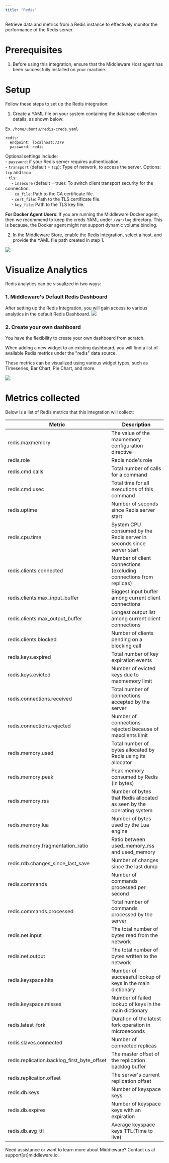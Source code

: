 ```yaml
---
title: "Redis"
---
```


Retrieve data and metrics from a Redis instance to effectively monitor the performance of the Redis server.

# Prerequisites

1. Before using this integration, ensure that the Middleware Host agent has been successfully installed on your machine.

# Setup

Follow these steps to set up the Redis integration:
1. Create a YAML file on your system containing the database collection details, as shown below:

Ex. `/home/ubuntu/redis-creds.yaml`
```
redis:
  endpoint: localhost:7379
  password: redis
```

<Note>Optional settings include:<br />- `password`: if your Redis server requires authentication.<br />- `transport` (default = `tcp`): Type of network, to access the server. Options: `tcp` and `Unix`.<br />- `tls`:<br />&nbsp;&nbsp;&nbsp;&nbsp;&nbsp;- `insecure` (default = true): To switch client transport security for the connection.<br />&nbsp;&nbsp;&nbsp;&nbsp;&nbsp;- `ca_file`: Path to the CA certificate file.<br />&nbsp;&nbsp;&nbsp;&nbsp;&nbsp;- `cert_file`: Path to the TLS certificate file.<br />&nbsp;&nbsp;&nbsp;&nbsp;&nbsp;- `key_file`: Path to the TLS key file.</Note>

<Note><strong>For Docker Agent Users</strong>: If you are running the Middleware Docker agent, then we recommend to keep the creds YAML under `/var/log` directory. This is because, the Docker agent might not support dynamic volume binding.</Note>

2. In the Middleware Store, enable the Redis Integration, select a host, and provide the YAML file path created in step 1.
<img src="/images/integration/redis-integration-store.png" />

# Visualize Analytics
Redis analytics can be visualized in two ways:

### 1. Middleware's Default Redis Dashboard
After setting up the Redis Integration, you will gain access to various analytics in the default Redis Dashboard.
<img src="/images/integration/redis-dashboard.png" />

### 2. Create your own dashboard
<p>You have the flexibility to create your own dashboard from scratch.</p>
<p>When adding a new widget to an existing dashboard, you will find a list of available Redis metrics under the "redis" data source.</p>
<p>These metrics can be visualized using various widget types, such as Timeseries, Bar Chart, Pie Chart, and more.</p>
<img src="/images/integration/redis-custom-graphs.png" />

# Metrics collected
Below is a list of Redis metrics that this integration will collect:

| Metric                                    | Description                                                                                       |
| ----------------------------------------- | ------------------------------------------------------------------------------------------------- |
| redis.maxmemory                           | The value of the maxmemory configuration directive                                               |
| redis.role                                | Redis node's role                                                                                 |
| redis.cmd.calls                           | Total number of calls for a command                                                               |
| redis.cmd.usec                            | Total time for all executions of this command                                                     |
| redis.uptime                              | Number of seconds since Redis server start                                                       |
| redis.cpu.time                            | System CPU consumed by the Redis server in seconds since server start                             |
| redis.clients.connected                   | Number of client connections (excluding connections from replicas)                               |
| redis.clients.max_input_buffer            | Biggest input buffer among current client connections                                            |
| redis.clients.max_output_buffer           | Longest output list among current client connections                                             |
| redis.clients.blocked                     | Number of clients pending on a blocking call                                                      |
| redis.keys.expired                        | Total number of key expiration events                                                            |
| redis.keys.evicted                        | Number of evicted keys due to maxmemory limit                                                    |
| redis.connections.received                | Total number of connections accepted by the server                                               |
| redis.connections.rejected                | Number of connections rejected because of maxclients limit                                       |
| redis.memory.used                         | Total number of bytes allocated by Redis using its allocator                                     |
| redis.memory.peak                         | Peak memory consumed by Redis (in bytes)                                                         |
| redis.memory.rss                          | Number of bytes that Redis allocated as seen by the operating system                             |
| redis.memory.lua                          | Number of bytes used by the Lua engine                                                            |
| redis.memory.fragmentation_ratio           | Ratio between used_memory_rss and used_memory                                                     |
| redis.rdb.changes_since_last_save         | Number of changes since the last dump                                                             |
| redis.commands                            | Number of commands processed per second                                                          |
| redis.commands.processed                  | Total number of commands processed by the server                                                 |
| redis.net.input                           | The total number of bytes read from the network                                                  |
| redis.net.output                          | The total number of bytes written to the network                                                 |
| redis.keyspace.hits                       | Number of successful lookup of keys in the main dictionary                                       |
| redis.keyspace.misses                     | Number of failed lookup of keys in the main dictionary                                           |
| redis.latest_fork                         | Duration of the latest fork operation in microseconds                                           |
| redis.slaves.connected                    | Number of connected replicas                                                                      |
| redis.replication.backlog_first_byte_offset | The master offset of the replication backlog buffer                                             |
| redis.replication.offset                  | The server's current replication offset                                                          |
| redis.db.keys                             | Number of keyspace keys                                                                            |
| redis.db.expires                          | Number of keyspace keys with an expiration                                                        |
| redis.db.avg_ttl                          | Average keyspace keys TTL(Time to live)                                                          |

<Note> Need assistance or want to learn more about Middleware? Contact us at support[at]middleware.io. </Note>